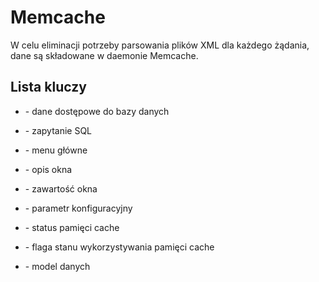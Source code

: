 = Memcache =
W celu eliminacji potrzeby parsowania plików XML dla każdego żądania, dane są składowane w daemonie Memcache.

== Lista kluczy ==
* {{{application.db.credentials}}} - dane dostępowe do bazy danych

* {{{application.db.queries.<query_id>}}} - zapytanie SQL

* {{{application.interface.menu}}} - menu główne

* {{{application.windows.description.<window_id>}}} - opis okna

* {{{application.windows.content.<window_id>}}} - zawartość okna

* {{{application.parameters.<param_key>}}} - parametr konfiguracyjny

* {{{application.status}}} - status pamięci cache

* {{{application.parameters.cache}}} - flaga stanu wykorzystywania pamięci cache

* {{{application.models.<model_id>}}} - model danych